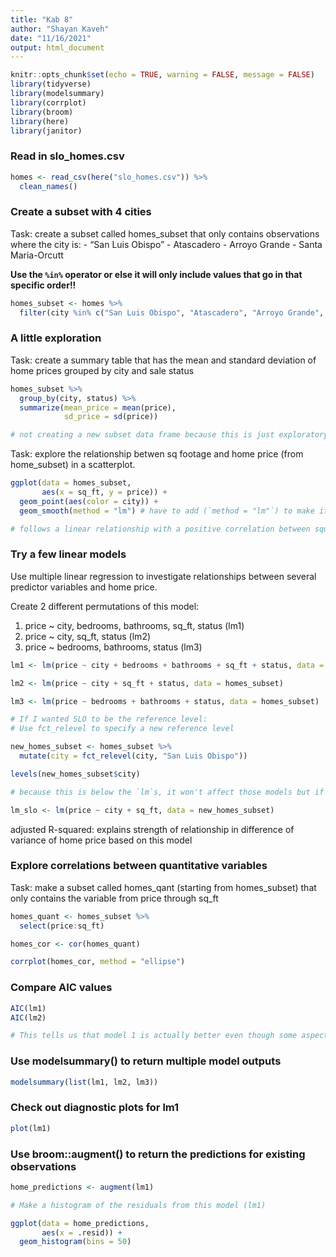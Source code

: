 ```yaml
---
title: "Kab 8"
author: "Shayan Kaveh"
date: "11/16/2021"
output: html_document
---
```


```r
knitr::opts_chunk$set(echo = TRUE, warning = FALSE, message = FALSE)
library(tidyverse)
library(modelsummary)
library(corrplot)
library(broom)
library(here)
library(janitor)
```

### Read in slo_homes.csv

```r
homes <- read_csv(here("slo_homes.csv")) %>% 
  clean_names()
```

### Create a subset with 4 cities

Task: create a subset called homes_subset that only contains observations where the city is: - "San Luis Obispo" - Atascadero - Arroyo Grande - Santa Maria-Orcutt

**Use the `%in%` operator or else it will only include values that go in that specific order!!**

```r
homes_subset <- homes %>% 
  filter(city %in% c("San Luis Obispo", "Atascadero", "Arroyo Grande", "Santa Maria-Orcutt")) # MAKE SURE TO USE %in% IN THIS CASE OR ELSE IT WILL ONLY INCLUDE VALUES THAT GO IN THE SPECIFIC ORDER OF THE PROVIDED VECTOR!!!
```

### A little exploration

Task: create a summary table that has the mean and standard deviation of home prices grouped by city and sale status

```r
homes_subset %>% 
  group_by(city, status) %>% 
  summarize(mean_price = mean(price),
            sd_price = sd(price))

# not creating a new subset data frame because this is just exploratory
```

Task: explore the relationship betwen sq footage and home price (from home_subset) in a scatterplot.

```r
ggplot(data = homes_subset,
       aes(x = sq_ft, y = price)) +
  geom_point(aes(color = city)) +
  geom_smooth(method = "lm") # have to add (`method = "lm"`) to make it a linear model

# follows a linear relationship with a positive correlation between square footage and home price
```

### Try a few linear models

Use multiple linear regression to investigate relationships between several predictor variables and home price.

Create 2 different permutations of this model:

(1) price ~ city, bedrooms, bathrooms, sq_ft, status (lm1)
(2) price ~ city, sq_ft, status (lm2)
(3) price ~ bedrooms, bathrooms, status (lm3)

```r
lm1 <- lm(price ~ city + bedrooms + bathrooms + sq_ft + status, data = homes_subset)

lm2 <- lm(price ~ city + sq_ft + status, data = homes_subset)

lm3 <- lm(price ~ bedrooms + bathrooms + status, data = homes_subset)

# If I wanted SLO to be the reference level:
# Use fct_relevel to specify a new reference level

new_homes_subset <- homes_subset %>% 
  mutate(city = fct_relevel(city, "San Luis Obispo"))

levels(new_homes_subset$city)

# because this is below the `lm`s, it won't affect those models but if I were to redo it, now SLO would be the reference level:

lm_slo <- lm(price ~ city + sq_ft, data = new_homes_subset)
```

adjusted R-squared: explains strength of relationship in difference of variance of home price based on this model


### Explore correlations between quantitative variables

Task: make a subset called homes_qant (starting from homes_subset) that only contains the variable from price through sq_ft

```r
homes_quant <- homes_subset %>% 
  select(price:sq_ft)

homes_cor <- cor(homes_quant)

corrplot(homes_cor, method = "ellipse")
```
### Compare AIC values

```r
AIC(lm1)
AIC(lm2)

# This tells us that model 1 is actually better even though some aspects don't make as much sense
```

### Use modelsummary() to return multiple model outputs

```r
modelsummary(list(lm1, lm2, lm3))
```

### Check out diagnostic plots for lm1

```r
plot(lm1)
```

### Use broom::augment() to return the predictions for existing observations

```r
home_predictions <- augment(lm1)

# Make a histogram of the residuals from this model (lm1)

ggplot(data = home_predictions,
       aes(x = .resid)) +
  geom_histogram(bins = 50)
```

